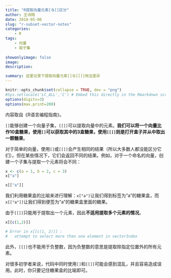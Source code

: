 ---
title: "R提取向量元素[与[[区分"
author: 王诗翔
date: 2018-05-06
slug: "r-subset-vector-notes"
categories: 
    - R
tags:
    - 向量
    - 取子集
    
showonlyimage: false
image: 
description: 

summary: 这里记录下提取向量元素[]与[[]]用法差异
---


```{r setup, include=FALSE}
knitr::opts_chunk$set(collapse = TRUE, dev = "png")
#Sys.setlocale('LC_ALL','C') # Embed this directly in the Rmarkdown script that contains the Chinese character comment
options(digits=3)
options(max.print=200)
```

内容取自《R语言编程指南》。

`[]`能够创建一个向量子集，`[[]]`可以提取向量中的元素。**我们可以将一个向量比作10盒糖果，使用`[]`可以获取其中的3盒糖果，使用`[[]]`则是打开盒子并从中取出一颗糖果**。

对于简单的向量，使用`[]`或`[[]]`会产生相同的结果（所以大多数人都没能区分它们）。但在某些情况下，它们会返回不同的结果。例如，对于一个命名的向量，创建一个子集与提取一个元素将会不同：

```{r}
x <- c(a = 1, b = 2, c = 3)
x["a"]

x[["a"]]
```


我们利用糖果盒的比喻来进行理解：`x["a"]`让我们得到标签为"a"的糖果盒，而`x[["a"]]`让我们得到便签为"a"的糖果盒里面的糖果。

由于`[[]]`只能用于提取出一个元素，因此**不适用提取多个元素的情况**。

```{r, eval=FALSE}
x[[c(1,2)]]

# Error in x[[c(1, 2)]] : 
#   attempt to select more than one element in vectorIndex
```


此外，`[[]]`也不能用于负整数，因为负整数的意思是提取除指定位置外的所有元素。

对很多初学者来说，代码中同时使用`[]`和`[[]]`可能会感到混乱，并且容易造成误用。此时，你只要记住糖果盒的比喻即可。

